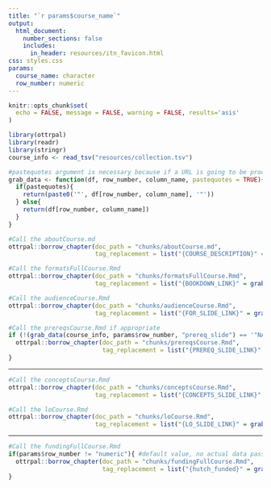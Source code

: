 ```yaml
---
title: "`r params$course_name`"
output:
  html_document:
    number_sections: false
    includes:
      in_header: resources/itn_favicon.html
css: styles.css
params:
  course_name: character
  row_number: numeric
---
```


```r
knitr::opts_chunk$set(
  echo = FALSE, message = FALSE, warning = FALSE, results='asis'
)
```

```r
library(ottrpal)
library(readr)
library(stringr)
course_info <- read_tsv("resources/collection.tsv")
```

```r
#pastequotes argument is necessary because if a URL is going to be processed within an R code block, it needs to be within quotes (any slides getting included with `ottrpal::include_slide` or checked for availability (e.g., leanpub and coursera) or to split multiples within a variable (e.g., audience))
grab_data <- function(df, row_number, column_name, pastequotes = TRUE){
  if(pastequotes){
    return(paste0('"', df[row_number, column_name], '"'))
  } else{
    return(df[row_number, column_name])
  }
}
```

```r
#Call the aboutCourse.md
ottrpal::borrow_chapter(doc_path = "chunks/aboutCourse.md",
                        tag_replacement = list("{COURSE_DESCRIPTION}" = grab_data(course_info, params$row_number, "description", pastequotes = FALSE), "{COURSE_CATEGORY}" = grab_data(course_info, params$row_number, "Category", pastequotes = FALSE), "{COURSE_LAUNCH}" = grab_data(course_info, params$row_number, "launch_date", pastequotes = FALSE)))
```



```r
#Call the formatsFullCourse.Rmd
ottrpal::borrow_chapter(doc_path = "chunks/formatsFullCourse.Rmd",
                        tag_replacement = list("{BOOKDOWN_LINK}" = grab_data(course_info, params$row_number, "BookdownLink", pastequotes = FALSE), "{GITHUB_LINK}" =  grab_data(course_info, params$row_number, "GithubLink", pastequotes = FALSE), "{COURSERA_LINK}" = grab_data(course_info, params$row_number, "CourseraLink"), "{LEANPUB_LINK}" =  grab_data(course_info, params$row_number, "LeanpubLink")))
```

```r
#Call the audienceCourse.Rmd
ottrpal::borrow_chapter(doc_path = "chunks/audienceCourse.Rmd",
                        tag_replacement = list("{FOR_SLIDE_LINK}" = grab_data(course_info, params$row_number, "for_slide"), "{COURSE_AUDIENCE}" = grab_data(course_info, params$row_number, "BroadAudience")))
```



```r
#Call the prereqsCourse.Rmd if appropriate
if (!(grab_data(course_info, params$row_number, "prereq_slide") == '"NA"')){
  ottrpal::borrow_chapter(doc_path = "chunks/prereqsCourse.Rmd",
                          tag_replacement = list("{PREREQ_SLIDE_LINK}" = grab_data(course_info, params$row_number, "prereq_slide")))
}
```

<hr>

```r
#Call the conceptsCourse.Rmd
ottrpal::borrow_chapter(doc_path = "chunks/conceptsCourse.Rmd",
                        tag_replacement = list("{CONCEPTS_SLIDE_LINK}" = grab_data(course_info, params$row_number, "concepts_slide")))
```

```r
#Call the loCourse.Rmd
ottrpal::borrow_chapter(doc_path = "chunks/loCourse.Rmd",
                        tag_replacement = list("{LO_SLIDE_LINK}" = grab_data(course_info, params$row_number, "lo_slide")))
```

<hr>

```r
#Call the fundingFullCourse.Rmd
if(params$row_number != "numeric"){ #default value, no actual data passed
  ottrpal::borrow_chapter(doc_path = "chunks/fundingFullCourse.Rmd",
                          tag_replacement = list("{hutch_funded}" = grab_data(course_info, params$row_number, "hutch_funding", pastequotes = FALSE)))
}
```
